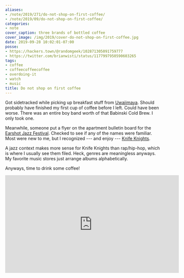 ```yaml
---
aliases:
- /note/2019/271/do-not-shop-on-first-coffee/
- /note/2019/09/do-not-shop-on-first-coffee/
categories:
- note
cover_caption: three brands of bottled coffee
cover_image: /img/2019/cover-do-not-shop-on-first-coffee.jpg
date: 2019-09-28 10:02:01-07:00
posse:
- https://hackers.town/@randomgeek/102871305091759777
- https://twitter.com/brianwisti/status/1177997950590603265
tags:
- coffee
- coffeecoffeecoffee
- overdoing-it
- watch
- music
title: Do not shop on first coffee
---
```


Got sidetracked while picking up breakfast stuff from [Uwajimaya][]. Should probably have finished my first
cup of coffee before I left. Could have been worse. There was an entire boy band worth of that Babinski Cold
Brew. I only took one.

[Uwajimaya]: https://www.uwajimaya.com/

Meanwhile, someone put a flyer on the apartment bulletin board for the [Earshot Jazz Festival][]. Checked to
see if any of the names were familiar. Most were new to me, but I recognized  --- and enjoy --- [Knife Knights][].

A jazz context makes more sense for Knife Knights than rap/hip-hop, which is where I usually see them filed.
Heck, genres are meaningless anyways. My favorite music stores just arrange albums alphabetically.

[Earshot Jazz Festival]: https://www.earshot.org/2019-earshot-jazz-festival/
[Knife Knights]: https://knifeknights.bandcamp.com/

Anyways, time to drink some coffee!

<iframe width="560" height="315" src="https://www.youtube.com/embed/D58GhmNzZ10" title="YouTube video player" frameborder="0" allow="accelerometer; autoplay; clipboard-write; encrypted-media; gyroscope; picture-in-picture" allowfullscreen></iframe>